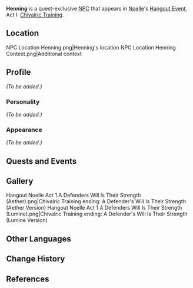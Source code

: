 {{Meta
<!-- Remove this template after adding the missing info -->
|missing_NPC_profile  = yes
}}
{{Character Infobox
|image            = NPC Henning.png
|voiceEN          = [https://georgepeter.com/ George Peter]<ref>Twitter: [https://twitter.com/GeorgePeterVO/status/1375862786828423173 EN VA Self Announcement]</ref>
|region           = Mondstadt
|type             = Quest NPC
}}
'''Henning''' is a quest-exclusive [[NPC]] that appears in [[Noelle]]'s [[Hangout Event]], Act I: [[Chivalric Training]].

==Location==
<gallery hideaddbutton="true" captionalign="center">
NPC Location Henning.png|Henning's location
NPC Location Henning Context.png|Additional context
</gallery>

==Profile==
<!--detailed story/lore information goes here-->
''(To be added.)''

===Personality===
''(To be added.)''

===Appearance===
''(To be added.)''

==Quests and Events==
{{Quest Appearances}}

==Gallery==
<gallery hideaddbutton="true" captionalign="center">
Hangout Noelle Act 1 A Defenders Will Is Their Strength (Aether).png|Chivalric Training ending: A Defender's Will Is Their Strength<br />(Aether Version)
Hangout Noelle Act 1 A Defenders Will Is Their Strength (Lumine).png|Chivalric Training ending: A Defender's Will Is Their Strength<br />(Lumine Version)
</gallery>

==Other Languages==
{{Other Languages|default_hidden = 1
|en      = Henning
|zhs     = 海宁
|zhs_rm  = Hǎiníng
|zht     = 海寧
|zht_rm  = Hǎiníng
|ja      = ヘニング
|ja_rm   = Heningu
|ko      = 헤닝
|ko_rm   = 
|es      = Henning
|fr      = Henning
|ru      = Хеннинг
|th      = Henning
|vi      = Henning
|de      = Henning
|id      = Henning
|pt      = Henning
}}

==Change History==
{{Change History|1.4}}

==References==
{{Reflist}}